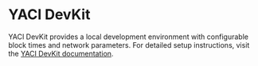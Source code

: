 # YACI DevKit

YACI DevKit provides a local development environment with configurable block times and network parameters. For detailed setup instructions, visit the [YACI DevKit documentation](https://devkit.yaci.xyz/tutorials/evolution-sdk/overview).
